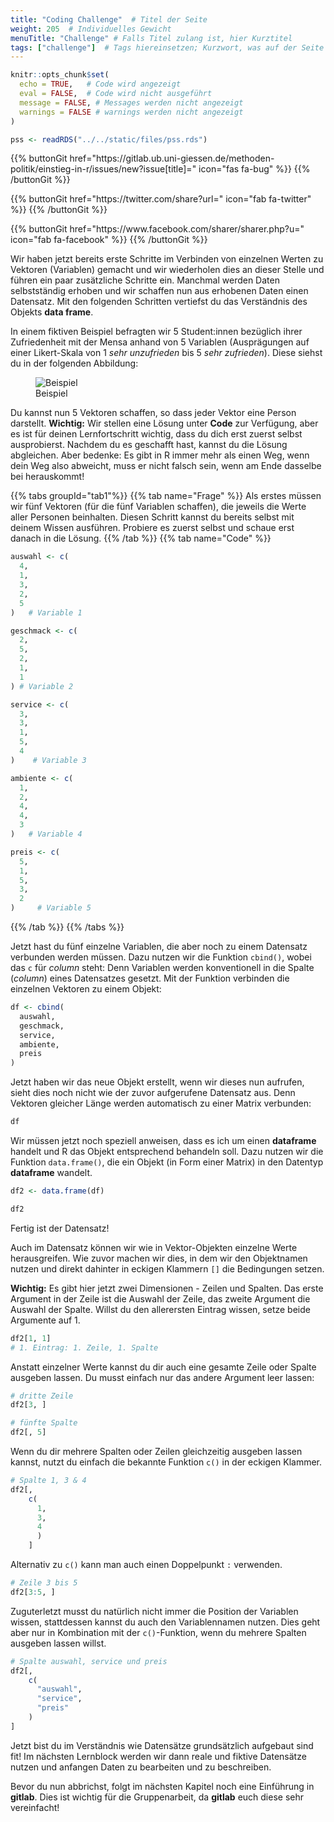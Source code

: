 ```yaml
---
title: "Coding Challenge"  # Titel der Seite
weight: 205  # Individuelles Gewicht 
menuTitle: "Challenge" # Falls Titel zulang ist, hier Kurztitel
tags: ["challenge"]  # Tags hiereinsetzen; Kurzwort, was auf der Seite passsiert
---
```


```r
knitr::opts_chunk$set(
  echo = TRUE,   # Code wird angezeigt
  eval = FALSE,  # Code wird nicht ausgeführt
  message = FALSE, # Messages werden nicht angezeigt
  warnings = FALSE # warnings werden nicht angezeigt
)

pss <- readRDS("../../static/files/pss.rds")
```

{{% buttonGit href=\"https\:\/\/gitlab.ub.uni-giessen.de\/methoden-politik\/einstieg-in-r\/issues\/new?issue[title]=\" icon=\"fas fa-bug\" %}} {{% /buttonGit %}} 

{{% buttonGit href=\"https\:\/\/twitter.com\/share?url=\" icon=\"fab fa-twitter\" %}} {{% /buttonGit %}}

{{% buttonGit href=\"https\:\/\/www.facebook.com\/sharer\/sharer.php?u=\" icon=\"fab fa-facebook\" %}} {{% /buttonGit %}}

Wir haben jetzt bereits erste Schritte im Verbinden von einzelnen Werten zu Vektoren (Variablen) gemacht und wir wiederholen dies an dieser Stelle und führen ein paar zusätzliche Schritte ein. Manchmal werden Daten selbstständig erhoben und wir schaffen nun aus erhobenen Daten einen Datensatz. Mit den folgenden Schritten vertiefst du das Verständnis des Objekts **data frame**. 

In einem fiktiven Beispiel befragten wir $5$ Student:innen bezüglich ihrer Zufriedenheit mit der Mensa anhand von $5$ Variablen (Ausprägungen auf einer Likert-Skala von $1$ *sehr unzufrieden* bis $5$ *sehr zufrieden*). Diese siehst du in der folgenden Abbildung:

![Beispiel](../img/df-beispiel.png)


Du kannst nun $5$ Vektoren schaffen, so dass jeder Vektor eine Person darstellt. **Wichtig:** Wir stellen eine Lösung unter **Code** zur Verfügung, aber es ist für deinen Lernfortschritt wichtig, dass du dich erst zuerst selbst ausprobierst. Nachdem du es geschafft hast, kannst du die Lösung abgleichen. Aber bedenke: Es gibt in R immer mehr als einen Weg, wenn dein Weg also abweicht, muss er nicht falsch sein, wenn am Ende dasselbe bei herauskommt! 

{{% tabs groupId=\"tab1\"%}}
{{% tab name=\"Frage\" %}}
Als erstes müssen wir fünf Vektoren (für die fünf Variablen schaffen), die jeweils die Werte aller Personen beinhalten. Diesen Schritt kannst du bereits selbst mit deinem Wissen ausführen. Probiere es zuerst selbst und schaue erst danach in die Lösung. 
{{% /tab %}}
{{% tab name=\"Code\" %}}
```r
auswahl <- c(
  4, 
  1, 
  3, 
  2, 
  5
)   # Variable 1

geschmack <- c(
  2,
  5, 
  2, 
  1, 
  1
) # Variable 2

service <- c(
  3, 
  3, 
  1, 
  5, 
  4
)    # Variable 3

ambiente <- c(
  1, 
  2, 
  4, 
  4, 
  3
)   # Variable 4

preis <- c(
  5, 
  1,
  5, 
  3, 
  2
)     # Variable 5
```
{{% /tab %}}
{{% /tabs %}}

Jetzt hast du fünf einzelne Variablen, die aber noch zu einem Datensatz verbunden werden müssen. Dazu nutzen wir die Funktion `cbind()`, wobei das `c` für *column* steht: Denn Variablen werden konventionell in die Spalte (*column*) eines Datensatzes gesetzt. Mit der Funktion verbinden die einzelnen Vektoren zu einem Objekt:

```r
df <- cbind(
  auswahl, 
  geschmack, 
  service,
  ambiente, 
  preis
)
```

Jetzt haben wir das neue Objekt erstellt, wenn wir dieses nun aufrufen, sieht dies noch nicht wie der zuvor aufgerufene Datensatz aus. Denn Vektoren gleicher Länge werden automatisch zu einer Matrix verbunden:
```r
df
```

Wir müssen jetzt noch speziell anweisen, dass es ich um einen **dataframe** handelt und R das Objekt entsprechend behandeln soll. Dazu nutzen wir die Funktion `data.frame()`, die ein Objekt (in Form einer Matrix) in den Datentyp **dataframe** wandelt.

```r
df2 <- data.frame(df)

df2
```

Fertig ist der Datensatz!

Auch im Datensatz können wir wie in Vektor-Objekten einzelne Werte herausgreifen. Wie zuvor machen wir dies, in dem wir den Objektnamen nutzen und direkt dahinter in eckigen Klammern `[]` die Bedingungen setzen. 

**Wichtig:** Es gibt hier jetzt zwei Dimensionen - Zeilen und Spalten. Das erste Argument in der Zeile ist die Auswahl der Zeile, das zweite Argument die Auswahl der Spalte. Willst du den allerersten Eintrag wissen, setze beide Argumente auf 1.

```r
df2[1, 1] 
# 1. Eintrag: 1. Zeile, 1. Spalte
```

Anstatt einzelner Werte kannst du dir auch eine gesamte Zeile oder Spalte ausgeben lassen. Du musst einfach nur das andere Argument leer lassen:

```r
# dritte Zeile
df2[3, ]

# fünfte Spalte
df2[, 5]
```

Wenn du dir mehrere Spalten oder Zeilen gleichzeitig ausgeben lassen kannst, nutzt du einfach die bekannte Funktion `c()` in der eckigen Klammer. 
``` r
# Spalte 1, 3 & 4
df2[, 
    c(
      1,
      3, 
      4
      )
    ]
```

Alternativ zu `c()` kann man auch einen Doppelpunkt `:` verwenden. 
```r
# Zeile 3 bis 5
df2[3:5, ]
```

Zuguterletzt musst du natürlich nicht immer die Position der Variablen wissen, stattdessen kannst du auch den Variablennamen nutzen. Dies geht aber nur in Kombination mit der `c()`-Funktion, wenn du mehrere Spalten ausgeben lassen willst. 

```r
# Spalte auswahl, service und preis
df2[,
    c(
      "auswahl", 
      "service", 
      "preis"
    )
]
```

Jetzt bist du im Verständnis wie Datensätze grundsätzlich aufgebaut sind fit! Im nächsten Lernblock werden wir dann reale und fiktive Datensätze nutzen und anfangen Daten zu bearbeiten und zu beschreiben. 

Bevor du nun abbrichst, folgt im nächsten Kapitel noch eine Einführung in **gitlab**. Dies ist wichtig für die Gruppenarbeit, da **gitlab** euch diese sehr vereinfacht!
